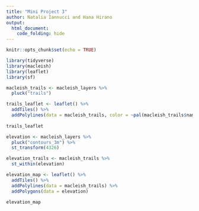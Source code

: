 ```yaml
---
title: "Mini Project 3"
author: Natalia Iannucci and Hana Hirano
output: 
  html_document:
    code_folding: hide
---
```


```r
knitr::opts_chunk$set(echo = TRUE)
```


```r
library(tidyverse)
library(macleish)
library(leaflet)
library(sf)

macleish_trails <- macleish_layers %>%
  pluck("trails")

trails_leaflet <- leaflet() %>%
  addTiles() %>%
  addPolylines(data = macleish_trails, color = ~pal(macleish_trails$name)) 
  
trails_leaflet
```

```r
elevation <- macleish_layers %>%
  pluck("contours_3m") %>%
  st_transform(4326)
```

```r
elevation_trails <- macleish_trails %>%
  st_within(elevation)

elevation_map <- leaflet() %>%
  addTiles() %>%
  addPolylines(data = macleish_trails) %>%
  addPolygons(data = elevation)

elevation_map
```
